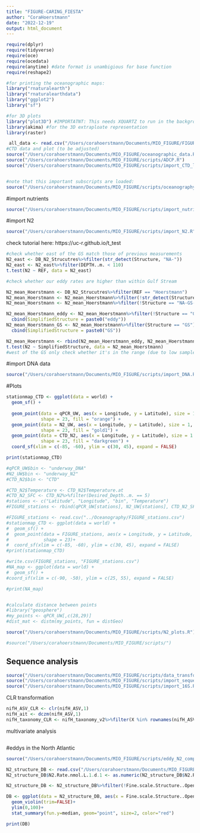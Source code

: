```yaml
---
title: "FIGURE-CARING_FIESTA"
author: "CoraHoerstmann"
date: "2022-12-19"
output: html_document
---
```


```r
require(dplyr)
require(tidyverse)
require(oce)
require(ocedata)
require(anytime) #date format is unambigious for base function
require(reshape2)

#for printing the oceanographic maps:
library("rnaturalearth")
library("rnaturalearthdata")
library("ggplot2")
library("sf")

#for 3D plots
library("plot3D") #IMPORTATNT: This needs XQUARTZ to run in the background
library(akima) #for the 3D extraploate representation
library(raster)
```


```r
 all_data <- read.csv("/Users/corahoerstmann/Documents/MIO_FIGURE/FIGURE_all_data.csv")
#CTD data and plot (to be adjusted)
source("/Users/corahoerstmann/Documents/MIO_FIGURE/oceanographic_data.R")
source("/Users/corahoerstmann/Documents/MIO_FIGURE/scripts/ADCP.R")
source("/Users/corahoerstmann/Documents/MIO_FIGURE/scripts/import_CTD_log.R")


#note that this important subscripts are loaded:
source("/Users/corahoerstmann/Documents/MIO_FIGURE/scripts/oceanography_plots.R")
```
#import nutrients

```r
source("/Users/corahoerstmann/Documents/MIO_FIGURE/scripts/import_nutrients.R")
```

#import N2

```r
source("/Users/corahoerstmann/Documents/MIO_FIGURE/scripts/import_N2.R")
```

check tutorial here:
https://uc-r.github.io/t_test
```r
#check whether east of the GS match those of previous measurements
N2_east <- DB_N2_Strucutres%>%filter(str_detect(Structure, "NA-"))
N2_east <- N2_east%>%filter(DEPTH..m. < 110)
t.test(N2 ~ REF, data = N2_east)

#check whether our eddy rates are higher than within Gulf Stream

N2_mean_Hoerstmann <- DB_N2_Strucutres%>%filter(REF == "Hoerstmann")
N2_mean_Hoerstmann <- N2_mean_Hoerstmann%>%filter(!str_detect(Structure, "shelf"))
N2_mean_Hoerstmann <- N2_mean_Hoerstmann%>%filter(!Structure == "NA-GS-affected")

N2_mean_Hoerstmann_eddy <- N2_mean_Hoerstmann%>%filter(!Structure == "GS")%>%
  cbind(SimplifiedStructure = paste0("eddy"))
N2_mean_Hoerstmann_GS <- N2_mean_Hoerstmann%>%filter(Structure == "GS")%>%
  cbind(SimplifiedStructure = paste0("GS"))

N2_mean_Hoerstmann <- rbind(N2_mean_Hoerstmann_eddy, N2_mean_Hoerstmann_GS)
t.test(N2 ~ SimplifiedStructure, data = N2_mean_Hoerstmann)
#west of the GS only check whether it's in the range (due to low sample size)
```

#import DNA data


```r
source("/Users/corahoerstmann/Documents/MIO_FIGURE/scripts/import_DNA.R")
```


#Plots

```r
stationmap_CTD <- ggplot(data = world) +
  geom_sf() +
  
  geom_point(data = qPCR_UW, aes(x = Longitude, y = Latitude), size = 1, 
             shape = 23, fill = "orange") +
  geom_point(data = N2_UW, aes(x = Longitude, y = Latitude), size = 1, 
             shape = 23, fill = "gold1") +
  geom_point(data = CTD_N2, aes(x = Longitude, y = Latitude), size = 1.5, 
             shape = 23, fill = "darkgreen") +
  coord_sf(xlim = c(-85, -60), ylim = c(30, 45), expand = FALSE)

print(stationmap_CTD)

#qPCR_UW$bin <- "underway_DNA"
#N2_UW$bin <- "underway_N2"
#CTD_N2$bin <- "CTD"

#CTD_N2$Temperature <- CTD_N2$Temperature.at
#CTD_N2_SFC <- CTD_N2%>%filter(Desired_Depth..m. == 5)
#stations <- c("Latitude", "Longitude", "bin", "Temperature")
#FIGURE_stations <- rbind(qPCR_UW[stations], N2_UW[stations], CTD_N2_SFC[stations])

#FIGURE_stations <- read.csv("../Oceanography/FIGURE_stations.csv")
#stationmap_CTD <- ggplot(data = world) +
#  geom_sf() +
#  geom_point(data = FIGURE_stations, aes(x = Longitude, y = Latitude, color = bin), size = 1, 
#             shape = 23)+
#  coord_sf(xlim = c(-85, -60), ylim = c(30, 45), expand = FALSE)
#print(stationmap_CTD)

#write.csv(FIGURE_stations, "FIGURE_stations.csv")
#NA_map <- ggplot(data = world) +
#  geom_sf() +
#coord_sf(xlim = c(-90, -50), ylim = c(25, 55), expand = FALSE)

#print(NA_map)


#calculate distance between points
#library("geosphere")
#my_points <- qPCR_UW[,c(28,29)]
#dist_mat <- distm(my_points, fun = distGeo)

```


```r
source("/Users/corahoerstmann/Documents/MIO_FIGURE/scripts/N2_plots.R")
```

```r
#source("/Users/corahoerstmann/Documents/MIO_FIGURE/scripts/")
```


## Sequence analysis

```r
source("/Users/corahoerstmann/Documents/MIO_FIGURE/scripts/data_transformation.R")
source("/Users/corahoerstmann/Documents/MIO_FIGURE/scripts/import_sequence_data.R")
source("/Users/corahoerstmann/Documents/MIO_FIGURE/scripts/import_16S.R")
```

CLR transformation
```r
nifH_ASV_CLR <- clr(nifH_ASV,1)
nifH_ait <- dczm(nifH_ASV,1)
nifH_taxonomy_CLR <- nifH_taxonomy_v2%>%filter(X %in% rownames(nifH_ASV_CLR))
```
multivariate analysis
```r

```

#eddys in the North Atlantic
```r

source("/Users/corahoerstmann/Documents/MIO_FIGURE/scripts/eddy_N2_compiled_Data_NorthAtlantic.R")

N2_structure_DB <- read.csv("/Users/corahoerstmann/Documents/MIO_FIGURE/N2_data/Satellite_N2_DB/N2_DB_compiled_Fine_scale_structures.csv")
N2_structure_DB$N2.Rate.nmol.L.1.d.1 <- as.numeric(N2_structure_DB$N2.Rate.nmol.L.1.d.1)

N2_structure_DB <- N2_structure_DB%>%filter(!Fine.scale.Structure..Open.Oean..coast.shelf == "unknown")

DB <- ggplot(data = N2_structure_DB, aes(x = Fine.scale.Structure..Open.Oean..coast.shelf, y = N2.Rate.nmol.L.1.d.1))+
  geom_violin(trim=FALSE)+
  ylim(0,100)+
  stat_summary(fun.y=median, geom="point", size=2, color="red")

print(DB)

```


